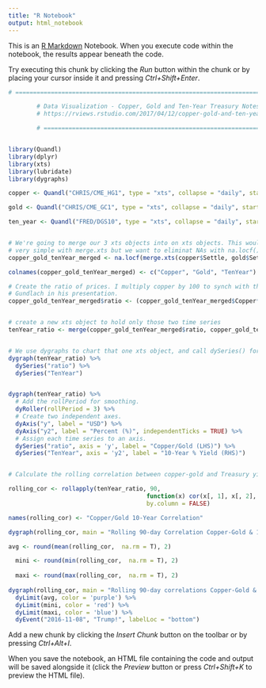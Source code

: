 ```yaml
---
title: "R Notebook"
output: html_notebook
---
```


This is an [R Markdown](http://rmarkdown.rstudio.com) Notebook. When you execute code within the notebook, the results appear beneath the code. 

Try executing this chunk by clicking the *Run* button within the chunk or by placing your cursor inside it and pressing *Ctrl+Shift+Enter*. 

```r
# =============================================================================== #

        # Data Visualization - Copper, Gold and Ten-Year Treasury Notes
        # https://rviews.rstudio.com/2017/04/12/copper-gold-and-ten-year-treasury-notes/

        # =============================================================================== #


library(Quandl)
library(dplyr)
library(xts)
library(lubridate)
library(dygraphs)

copper <- Quandl("CHRIS/CME_HG1", type = "xts", collapse = "daily", start_date = "2012-01-01", end_date = "2017-02-28")

gold <- Quandl("CHRIS/CME_GC1", type = "xts", collapse = "daily", start_date = "2012-01-01", end_date = "2017-02-28")

ten_year <- Quandl("FRED/DGS10", type = "xts", collapse = "daily", start_date = "2012-01-01", end_date = "2017-02-28")


# We're going to merge our 3 xts objects into on xts objects. This would normally be
# very simple with merge.xts but we want to eliminat NAs with na.locf().
copper_gold_tenYear_merged <- na.locf(merge.xts(copper$Settle, gold$Settle, ten_year), formLast = TRUE)

colnames(copper_gold_tenYear_merged) <- c("Copper", "Gold", "TenYear")

# Create the ratio of prices. I multiply copper by 100 to synch with the scale used by 
# Gundlach in his presentation.
copper_gold_tenYear_merged$ratio <- (copper_gold_tenYear_merged$Copper*100)/copper_gold_tenYear_merged$Gold


# create a new xts object to hold only those two time series
tenYear_ratio <- merge(copper_gold_tenYear_merged$ratio, copper_gold_tenYear_merged$TenYear)


# We use dygraphs to chart that one xts object, and call dySeries() for each of the columns to be included.
dygraph(tenYear_ratio) %>%
  dySeries("ratio") %>% 
  dySeries("TenYear")


dygraph(tenYear_ratio) %>% 
  # Add the rollPeriod for smoothing.
  dyRoller(rollPeriod = 3) %>% 
  # Create two independent axes.
  dyAxis("y", label = "USD") %>%
  dyAxis("y2", label = "Percent (%)", independentTicks = TRUE) %>%
  # Assign each time series to an axis.
  dySeries("ratio", axis = 'y', label = "Copper/Gold (LHS)") %>% 
  dySeries("TenYear", axis = 'y2', label = "10-Year % Yield (RHS)")


# Calculate the rolling correlation between copper-gold and Treasury yields. 

rolling_cor <- rollapply(tenYear_ratio, 90, 
                                       function(x) cor(x[, 1], x[, 2], use = "pairwise.complete.obs"), 
                                       by.column = FALSE)

names(rolling_cor) <- "Copper/Gold 10-Year Correlation"

dygraph(rolling_cor, main = "Rolling 90-day Correlation Copper-Gold & 10-Year Yield")

avg <- round(mean(rolling_cor,  na.rm = T), 2)

  mini <- round(min(rolling_cor,  na.rm = T), 2)
 
  maxi <- round(max(rolling_cor,  na.rm = T), 2)
  
dygraph(rolling_cor, main = "Rolling 90-day correlations Copper-Gold & 10-Year Yield") %>% 
  dyLimit(avg, color = 'purple') %>% 
  dyLimit(mini, color = 'red') %>% 
  dyLimit(maxi, color = 'blue') %>% 
  dyEvent("2016-11-08", "Trump!", labelLoc = "bottom")
```

Add a new chunk by clicking the *Insert Chunk* button on the toolbar or by pressing *Ctrl+Alt+I*.

When you save the notebook, an HTML file containing the code and output will be saved alongside it (click the *Preview* button or press *Ctrl+Shift+K* to preview the HTML file).
